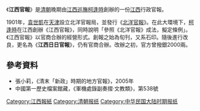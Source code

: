 《'''江西官報'''》是[[清朝|清朝]]晚期由[[江西巡撫|江西巡撫]][[柯逢時|柯逢時]]創辦的一份[[江西|江西]]行政官報。

1901年，[[袁世凱|袁世凱]]在[[天津|天津]]設立北洋官報局，並發行《[[北洋官報|北洋官報]]》。在此大環境下，[[柯逢時|柯逢時]]在江西創辦《江西官報》，同時說明「參照《北洋官報》成法，擬定條例」。《江西官報》以官商合辦的經營形式。創報之始為旬刊，又系石印。隨後進行改良，更名為《'''江西日日官報'''》，仍有官商合辦。改辦之初，官方曾撥銀2000兩。

==參考資料==
*張小莉，《清末「新政」時期的地方官報》，2005年
*中國第一歷史檔案館藏，《軍機處錄副奏摺·文教類》，第538號

[[Category:江西報紙|Category:江西報紙]]
[[Category:清朝报纸|Category:清朝报纸]]
[[Category:中华民国大陆时期报纸|Category:中华民国大陆时期报纸]]